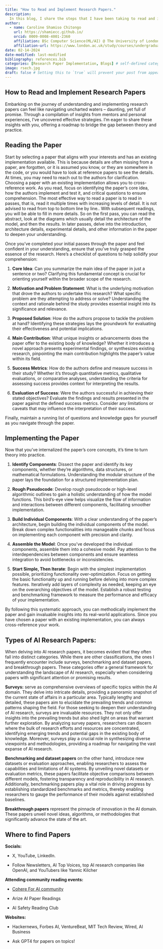 ```yaml
---
title: "How to Read and Implement Research Papers."
description:
  In this blog, I share the steps that I have been taking to read and implement research papers effectively. I hope you will find them helpful too.
author:
  - name: Caroline Shamiso Chitongo
    url: https://shamiecc.github.io/
    orcid: 0009-0008-4001-2360
    affiliation: BSc Computer Science(ML/AI) @ The University of London
    affiliation-url: https://www.london.ac.uk/study/courses/undergraduate/bsc-computer-science
date: 02-14-2024
date-modified: last-modified
bibliography: references.bib
categories: [Research Paper Implementation, Blogs] # self-defined categories
image: rsech.jpg
draft: false # Setting this to `true` will prevent your post from appearing on your listing page until you're ready!
---
```

## How to Read and Implement Research Papers
Embarking on the journey of understanding and implementing research papers can feel like navigating uncharted waters – daunting, yet full of promise. Through a compilation of insights from mentors and personal experiences, I've uncovered effective strategies. I'm eager to share these insights with you, offering a roadmap to bridge the gap between theory and practice.

## Reading the Paper
 Start by selecting a paper that aligns with your interests and has an existing implementation available. This is because details are often missing from a paper, are forgotten, or it is assumed you know, or they are somewhere in the code, or you would have to look at reference papers to see the details. At times, you may need to reach out to the authors for clarification. Choosing a paper with an existing implementation allows you to cross-reference work. As you read, focus on identifying the paper's core idea, how the authors implement and test it, and critical questions to ensure comprehension. The most effective way to read a paper is to read in passes, that is, read it multiple times with increasing levels of detail. It is not advised to read from top to bottom line by line.. With subsequent readings, you will be able to fill in more details. So on the first pass, you can read the abstract, look at the diagrams which usually detail the architecture of the model, and then the results. In later passes, delve into the introduction, architecture details, experimental details, and other information in the paper to deepen your understanding.

Once you've completed your initial passes through the paper and feel confident in your understanding, ensure that you've truly grasped the essence of the research. Here's a checklist of questions to help solidify your comprehension:

1. **Core Idea**: Can you summarize the main idea of the paper in just a sentence or two? Clarifying this fundamental concept is crucial for orienting yourself within the broader scope of the research.

2. **Motivation and Problem Statement**: What is the underlying motivation that drove the authors to undertake this research? What specific problem are they attempting to address or solve? Understanding the context and rationale behind the study provides essential insight into its significance and relevance.

3. **Proposed Solution**: How do the authors propose to tackle the problem at hand? Identifying these strategies lays the groundwork for evaluating their effectiveness and potential implications.

4. **Main Contribution**: What unique insights or advancements does the paper offer to the existing body of knowledge? Whether it introduces a novel approach presents experimental findings, or synthesizes existing research, pinpointing the main contribution highlights the paper's value within its field.

5. **Success Metrics**: How do the authors define and measure success in their study? Whether it's through quantitative metrics, qualitative evaluations, or comparative analyses, understanding the criteria for assessing success provides context for interpreting the results.

6. **Evaluation of Success**: Were the authors successful in achieving their stated objectives? Evaluate the findings and results presented in the paper against the defined success metrics. Consider any limitations or caveats that may influence the interpretation of their success.

Finally, maintain a running list of questions and knowledge gaps for yourself as you navigate through the paper.

## Implementing the Paper

Now that you've internalized the paper's core concepts, it's time to turn theory into practice.

1. **Identify Components**: Dissect the paper and identify its key components, whether they're algorithms, data structures, or mathematical formulations. Understanding the modular structure of the paper lays the foundation for a structured implementation plan.

2. **Rough Pseudocode**: Develop rough pseudocode or high-level algorithmic outlines to gain a holistic understanding of how the model functions. This bird's-eye view helps visualize the flow of information and interactions between different components, facilitating smoother implementation.

3. **Build Individual Components**: With a clear understanding of the paper's architecture, begin building the individual components of the model. Break down complex functionalities into manageable chunks and focus on implementing each component with precision and clarity.

4. **Assemble the Model**: Once you've developed the individual components, assemble them into a cohesive model. Pay attention to the interdependencies between components and ensure seamless integration to avoid bottlenecks or inconsistencies.

5. **Start Simple, Then Iterate**: Begin with the simplest implementation possible, prioritizing functionality over-optimization. Focus on getting the basic functionality up and running before delving into more complex features. Iteratively add layers of complexity as needed, keeping an eye on the overarching objectives of the model. Establish a robust testing and benchmarking framework to measure the performance and efficacy of your implementation.

By following this systematic approach, you can methodically implement the paper and gain invaluable insights into its real-world applications. Since you have chosen a paper with an existing implementation, you can always cross-reference your work.

## Types of AI Research Papers:

When delving into AI research papers, it becomes evident that they often fall into distinct categories. While there are other classifications, the ones I frequently encounter include surveys, benchmarking and dataset papers, and breakthrough papers. These categories offer a general framework for understanding the landscape of AI research, especially when considering papers with significant attention or promising results.

**Surveys:** serve as comprehensive overviews of specific topics within the AI domain. They delve into intricate details, providing a panoramic snapshot of the current state of affairs in a particular area. Typically lengthy and detailed, these papers aim to elucidate the prevailing trends and common patterns shaping the field. For those seeking to deepen their understanding of AI research, surveys are invaluable resources. They not only offer insights into the prevailing trends but also shed light on areas that warrant further exploration. By analyzing survey papers, researchers can discern where the bulk of research efforts and resources are concentrated, identifying emerging trends and potential gaps in the existing body of knowledge. Moreover, surveys play a crucial role in synthesizing diverse viewpoints and methodologies, providing a roadmap for navigating the vast expanse of AI research.

**Benchmarking and dataset papers** on the other hand, introduce new datasets or evaluation approaches, enabling researchers to assess the capabilities and limitations of AI systems. By unveiling novel datasets or evaluation metrics, these papers facilitate objective comparisons between different models, fostering transparency and reproducibility in AI research. Additionally, benchmarking papers play a vital role in driving progress by establishing standardized benchmarks and metrics, thereby enabling researchers to gauge the performance of their models against established baselines.

**Breakthrough papers** represent the pinnacle of innovation in the AI domain. These papers unveil novel ideas, algorithms, or methodologies that significantly advance the state of the art.

## Where to find Papers

**Socials:**

-   X, YouTube, LinkedIn.

-   Follow Newsletters, AI Top Voices, top AI research companies like OpenAI, and YouTubers like Yannic Kilcher

**Attending community reading events:** 

-   [Cohere For AI community](https://sites.google.com/cohere.com/c4ai-community/community-programs?authuser=0) 
-   Arize AI Paper Readings

-   AI Safety Reading Club

**Websites:**

-   Hackernews, Forbes AI, VentureBeat, MIT Tech Review, Wired, AI Business 

-   Ask GPT4 for papers on topics! 


 



